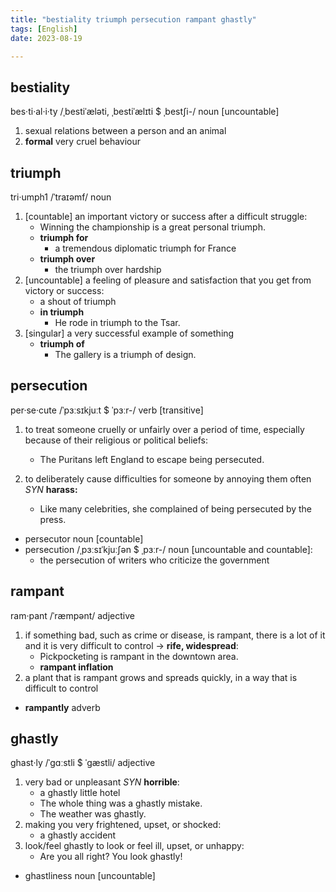```yaml
---
title: "bestiality triumph persecution rampant ghastly"
tags: [English]
date: 2023-08-19

---
```



## bestiality

bes·ti·al·i·ty /ˌbestiˈæləti, ˌbestiˈælɪti $ ˌbestʃi-/ noun [uncountable]

1. sexual relations between a person and an animal
2. **formal** very cruel behaviour

## triumph

tri·umph1 /ˈtraɪəmf/ noun

1. [countable] an important victory or success after a difficult struggle:
    - Winning the championship is a great personal triumph.
    - **triumph for**
      - a tremendous diplomatic triumph for France
    - **triumph over**
      - the triumph over hardship
2. [uncountable] a feeling of pleasure and satisfaction that you get from victory or success:
    - a shout of triumph
    - **in triumph**
      - He rode in triumph to the Tsar.
3. [singular] a very successful example of something
    - **triumph of**
      - The gallery is a triumph of design.

## persecution

per·se·cute /ˈpɜːsɪkjuːt $ ˈpɜːr-/ verb [transitive]

1. to treat someone cruelly or unfairly over a period of time, especially because of their religious or political beliefs:
    - The Puritans left England to escape being persecuted.

2. to deliberately cause difficulties for someone by annoying them often *SYN* **harass:**
    - Like many celebrities, she complained of being persecuted by the press.

- persecutor noun [countable]
- persecution /ˌpɜːsɪˈkjuːʃən $ ˌpɜːr-/ noun [uncountable and countable]:
  - the persecution of writers who criticize the government

## rampant

ram·pant /ˈræmpənt/ adjective

1. if something bad, such as crime or disease, is rampant, there is a lot of it and it is very difficult to control → **rife, widespread**:
    - Pickpocketing is rampant in the downtown area.
    - **rampant inflation**
2. a plant that is rampant grows and spreads quickly, in a way that is
   difficult to control

- **rampantly** adverb

## ghastly

ghast·ly /ˈɡɑːstli $ ˈɡæstli/ adjective

1. very bad or unpleasant *SYN* **horrible**:
    - a ghastly little hotel
    - The whole thing was a ghastly mistake.
    - The weather was ghastly.
2. making you very frightened, upset, or shocked:
    - a ghastly accident
3. look/feel ghastly to look or feel ill, upset, or unhappy:
    - Are you all right? You look ghastly!

- ghastliness noun [uncountable]
